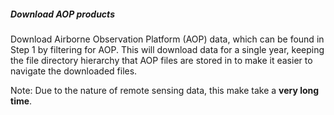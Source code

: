 ##### Download AOP products

Download Airborne Observation Platform (AOP) data, which can be found in Step 1 by filtering for AOP. This will download data for a single year, keeping the file directory hierarchy that AOP files are stored in to make it easier to navigate the downloaded files.

Note: Due to the nature of remote sensing data, this make take a **very long time**.
